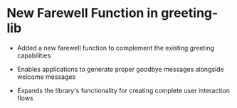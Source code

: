 # New Farewell Function in greeting-lib

- Added a new farewell function to complement the existing greeting capabilities
  
- Enables applications to generate proper goodbye messages alongside welcome messages

- Expands the library's functionality for creating complete user interaction flows